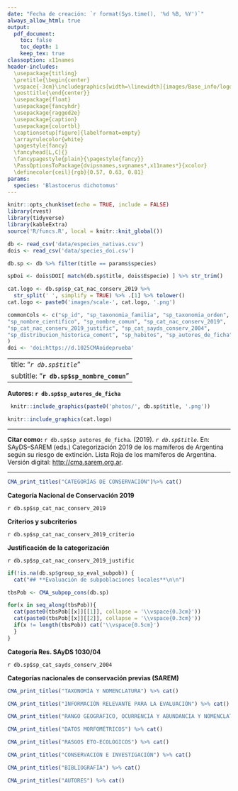 ```yaml
---
date: "Fecha de creación: `r format(Sys.time(), '%d %B, %Y')`"
always_allow_html: true
output:
  pdf_document: 
    toc: false
    toc_depth: 1
    keep_tex: true
classoption: x11names
header-includes:
  \usepackage{titling}
  \pretitle{\begin{center}
  \vspace{-3cm}\includegraphics[width=\linewidth]{images/Base_info/logo.png}\LARGE\\}
  \posttitle{\end{center}}
  \usepackage{float}
  \usepackage{fancyhdr}
  \usepackage{ragged2e}
  \usepackage{caption}
  \usepackage{colortbl}
  \captionsetup[figure]{labelformat=empty}
  \arrayrulecolor{white}
  \pagestyle{fancy}
  \fancyhead[L,C]{}
  \fancypagestyle{plain}{\pagestyle{fancy}}
  \PassOptionsToPackage{dvipsnames,svgnames*,x11names*}{xcolor}
  \definecolor{ceil}{rgb}{0.57, 0.63, 0.81}
params:
  species: 'Blastocerus dichotomus'
---
```


```r
knitr::opts_chunk$set(echo = TRUE, include = FALSE)
library(rvest)
library(tidyverse)
library(kableExtra)
source('R/funcs.R', local = knitr::knit_global())
```

```r
db <- read_csv('data/especies_nativas.csv')
dois <- read_csv('data/species_doi.csv')

db.sp <- db %>% filter(title == params$species)

spDoi <- dois$DOI[ match(db.sp$title, dois$Especie) ] %>% str_trim()

cat.logo <- db.sp$sp_cat_nac_conserv_2019 %>% 
  str_split(' ', simplify = TRUE) %>% .[1] %>% tolower()
cat.logo <- paste0('images/scale-', cat.logo, '.png')

commonCols <- c("sp_id", "sp_taxonomia_familia", "sp_taxonomia_orden", "title", 
"sp_nombre_cientifico", "sp_nombre_comun", "sp_cat_nac_conserv_2019", 
"sp_cat_nac_conserv_2019_justific", "sp_cat_sayds_conserv_2004", 
"sp_distribucion_historica_coment", "sp_habitos", "sp_autores_de_ficha"
)
doi <- 'doi:https://d.1025CMAoideprueba'
```

---
title: "*`r db.sp$title`*"
subtitle: "**`r db.sp$sp_nombre_comun`**"   
---

\fancyhead[R]{\textbf{`r spDoi`}}

\center

**Autores: `r db.sp$sp_autores_de_ficha`**

```r

 knitr::include_graphics(paste0('photos/', db.sp$title, '.png'))
```

```r
knitr::include_graphics(cat.logo)

```

***

\justifying

**Citar como:** `r db.sp$sp_autores_de_ficha`. (2019). *`r db.sp$title`*. En: SAyDS--SAREM (eds.) Categorización 2019 de los mamíferos de Argentina según su riesgo de extinción. Lista Roja de los mamíferos de Argentina. Versión digital: <http://cma.sarem.org.ar>.

***

\newpage

```r
CMA_print_titles("CATEGORÍAS DE CONSERVACIÓN")%>% cat()

```

\vspace{-0.4cm}

**Categoría Nacional de Conservación 2019**

`r db.sp$sp_cat_nac_conserv_2019`

**Criterios y subcriterios**

`r db.sp$sp_cat_nac_conserv_2019_criterio`

**Justificación de la categorización**

`r db.sp$sp_cat_nac_conserv_2019_justific`

```r
if(!is.na(db.sp$group_sp_eval_subpob)) {
  cat("## **Evaluación de subpoblaciones locales**\n\n")

tbsPob <- CMA_subpop_cons(db.sp)

for(x in seq_along(tbsPob)){
  cat(paste0(tbsPob[[x]][[1]], collapse = '\\vspace{0.3cm}'))
  cat(paste0(tbsPob[[x]][[2]], collapse = '\\vspace{0.3cm}'))
  if(x != length(tbsPob)) cat('\\vspace{0.5cm}')
  }
}
```

**Categoría Res. SAyDS 1030/04**

`r db.sp$sp_cat_sayds_conserv_2004`

**Categorías nacionales de conservación previas (SAREM)**



\arrayrulecolor{white}

```r
CMA_print_titles("TAXONOMÍA Y NOMENCLATURA") %>% cat()
```

```r
CMA_print_titles("INFORMACIÓN RELEVANTE PARA LA EVALUACIÓN") %>% cat()

```

```r
CMA_print_titles("RANGO GEOGRÁFICO, OCURRENCIA Y ABUNDANCIA Y NOMENCLATURA") %>% cat()
```

```r
CMA_print_titles("DATOS MORFOMÉTRICOS") %>% cat()
```

```r
CMA_print_titles("RASGOS ETO-ECOLÓGICOS") %>% cat()
```

```r
CMA_print_titles("CONSERVACIÓN E INVESTIGACIÓN") %>% cat()
```

```r
CMA_print_titles("BIBLIOGRAFÍA") %>% cat()
```

```r
CMA_print_titles("AUTORES") %>% cat()
```
